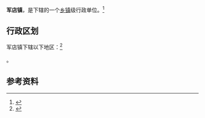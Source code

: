 {{中国乡级行政区|42/03/25/101/000}}

'''军店镇'''，是{{PRC admin/fullname|42/03/25/101/000|3}}下辖的一个[[乡镇|乡镇]]级行政单位。<ref>{{PRC admin/ref sgc|{{PRC admin/parent|42/03/25/101/000}}}}</ref>

== 行政区划 ==

军店镇下辖以下地区：<ref>{{PRC admin/ref sgc|42/03/25/101/000}}</ref>

{{PRC admin/children|42/03/25/101/000}}。

== 参考资料 ==

{{reflist}}

{{行政区划小作品}}
{{PRC admin/navcat|42/03/25/101/000}}